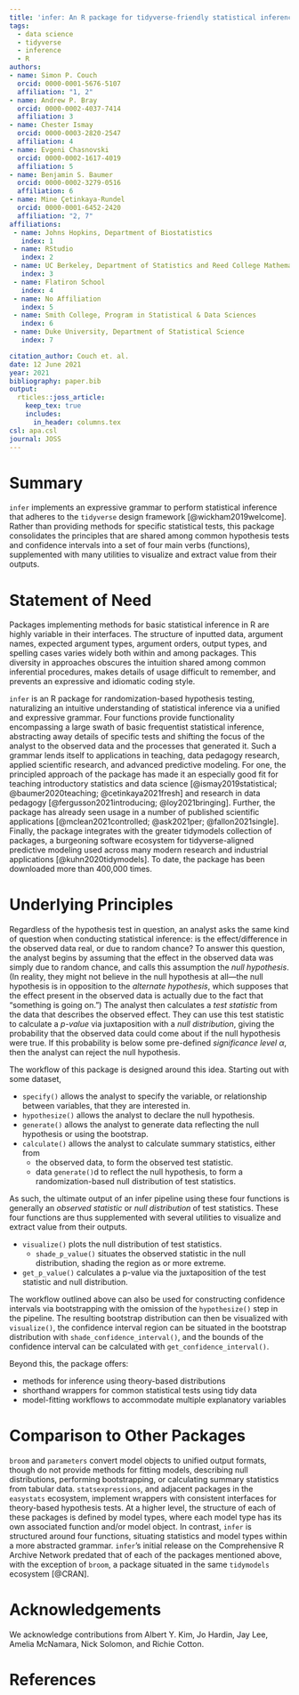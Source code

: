 ```yaml
---
title: 'infer: An R package for tidyverse-friendly statistical inference'
tags:
  - data science
  - tidyverse
  - inference
  - R
authors:
- name: Simon P. Couch
  orcid: 0000-0001-5676-5107
  affiliation: "1, 2"
- name: Andrew P. Bray
  orcid: 0000-0002-4037-7414
  affiliation: 3
- name: Chester Ismay
  orcid: 0000-0003-2820-2547
  affiliation: 4
- name: Evgeni Chasnovski
  orcid: 0000-0002-1617-4019
  affiliation: 5
- name: Benjamin S. Baumer
  orcid: 0000-0002-3279-0516
  affiliation: 6
- name: Mine Çetinkaya-Rundel
  orcid: 0000-0001-6452-2420
  affiliation: "2, 7"
affiliations:
 - name: Johns Hopkins, Department of Biostatistics
   index: 1
 - name: RStudio
   index: 2
 - name: UC Berkeley, Department of Statistics and Reed College Mathematics Department (on leave)
   index: 3
 - name: Flatiron School
   index: 4
 - name: No Affiliation
   index: 5
 - name: Smith College, Program in Statistical & Data Sciences
   index: 6
 - name: Duke University, Department of Statistical Science
   index: 7

citation_author: Couch et. al.
date: 12 June 2021
year: 2021
bibliography: paper.bib
output: 
  rticles::joss_article:
    keep_tex: true
    includes:
      in_header: columns.tex
csl: apa.csl
journal: JOSS
---
```


# Summary

`infer` implements an expressive grammar to perform statistical inference that adheres to the `tidyverse` design framework [@wickham2019welcome]. Rather than providing methods for specific statistical tests, this package consolidates the principles that are shared among common hypothesis tests and confidence intervals into a set of four main verbs (functions), supplemented with many utilities to visualize and extract value from their outputs.

# Statement of Need

Packages implementing methods for basic statistical inference in R are highly variable in their interfaces. The structure of inputted data, argument names, expected argument types, argument orders, output types, and spelling cases varies widely both within and among packages. This diversity in approaches obscures the intuition shared among common inferential procedures, makes details of usage difficult to remember, and prevents an expressive and idiomatic coding style.

`infer` is an R package for randomization-based hypothesis testing, naturalizing an intuitive understanding of statistical inference via a unified and expressive grammar. Four functions provide functionality encompassing a large swath of basic frequentist statistical inference, abstracting away details of specific tests and shifting the focus of the analyst to the observed data and the processes that generated it. Such a grammar lends itself to applications in teaching, data pedagogy research, applied scientific research, and advanced predictive modeling. For one, the principled approach of the package has made it an especially good fit for teaching introductory statistics and data science [@ismay2019statistical; @baumer2020teaching; @cetinkaya2021fresh] and research in data pedagogy [@fergusson2021introducing; @loy2021bringing]. Further, the package has already seen usage in a number of published scientific applications [@mclean2021controlled; @ask2021per; @fallon2021single]. Finally, the package integrates with the greater tidymodels collection of packages, a burgeoning software ecosystem for tidyverse-aligned predictive modeling used across many modern research and industrial applications [@kuhn2020tidymodels]. To date, the package has been downloaded more than 400,000 times.

# Underlying Principles

Regardless of the hypothesis test in question, an analyst asks the same kind of question when conducting statistical inference: is the effect/difference in the observed data real, or due to random chance? To answer this question, the analyst begins by assuming that the effect in the observed data was simply due to random chance, and calls this assumption the *null hypothesis*. (In reality, they might not believe in the null hypothesis at all---the null hypothesis is in opposition to the *alternate hypothesis*, which supposes that the effect present in the observed data is actually due to the fact that "something is going on.") The analyst then calculates a *test statistic* from the data that describes the observed effect. They can use this test statistic to calculate a *p-value* via juxtaposition with a *null distribution*, giving the probability that the observed data could come about if the null hypothesis were true. If this probability is below some pre-defined *significance level* $\alpha$, then the analyst can reject the null hypothesis.

The workflow of this package is designed around this idea. Starting out with some dataset,

+ `specify()` allows the analyst to specify the variable, or relationship between variables, that they are interested in.
+ `hypothesize()` allows the analyst to declare the null hypothesis.
+ `generate()` allows the analyst to generate data reflecting the null hypothesis or using the bootstrap.
+ `calculate()` allows the analyst to calculate summary statistics, either from
     * the observed data, to form the observed test statistic.
     * data `generate()`d to reflect the null hypothesis, to form a randomization-based null distribution of test statistics.

As such, the ultimate output of an infer pipeline using these four functions is generally an _observed statistic_ or _null distribution_ of test statistics. These four functions are thus supplemented with several utilities to visualize and extract value from their outputs.

+ `visualize()` plots the null distribution of test statistics.
     * `shade_p_value()` situates the observed statistic in the null distribution, shading the region as or more extreme.
+ `get_p_value()` calculates a p-value via the juxtaposition of the test statistic and null distribution.

The workflow outlined above can also be used for constructing confidence intervals via bootstrapping with the omission of the `hypothesize()` step in the pipeline. The resulting bootstrap distribution can then be visualized with `visualize()`, the confidence interval region can be situated in the bootstrap distribution with `shade_confidence_interval()`, and the bounds of the confidence interval can be calculated with `get_confidence_interval()`.

Beyond this, the package offers:

* methods for inference using theory-based distributions
* shorthand wrappers for common statistical tests using tidy data
* model-fitting workflows to accommodate multiple explanatory variables

# Comparison to Other Packages

`broom` and `parameters` convert model objects to unified output formats, though do not provide methods for fitting models, describing null distributions, performing bootstrapping, or calculating summary statistics from tabular data. `statsexpressions`, and adjacent packages in the `easystats` ecosystem, implement wrappers with consistent interfaces for theory-based hypothesis tests. At a higher level, the structure of each of these packages is defined by model types, where each model type has its own associated function and/or model object. In contrast, `infer` is structured around four functions, situating statistics and model types within a more abstracted grammar. `infer`'s initial release on the Comprehensive R Archive Network predated that of each of the packages mentioned above, with the exception of `broom`, a package situated in the same `tidymodels` ecosystem [@CRAN].

# Acknowledgements

We acknowledge contributions from Albert Y. Kim, Jo Hardin, Jay Lee, Amelia McNamara, Nick Solomon, and Richie Cotton.

# References
